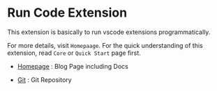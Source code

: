 # Run Code Extension

This extension is basically to run vscode extensions programmatically.

For more details, visit `Homepaage`. For the quick understanding of this extension, read `Core` or `Quick Start` page first.

- [Homepage](https://crimson206.github.io/run-vscode-ex/)
    : Blog Page including Docs

- [Git](https://github.com/crimson206/run-vscode-ex)
    : Git Repository
